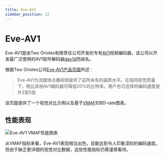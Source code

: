 ```yaml
---
title: Eve-AV1
sidebar_position: 22
---
```


# Eve-AV1

Eve-AV1是由Two Orioles有限责任公司开发的专有[AV1](../video/AV1.mdx)视频编码器，该公司以开发最广泛使用的AV1软件解码器[dav1d](../utilities/dav1d.mdx)而闻名。

根据Two Orioles公司[Eve-AV1产品页面](https://www.twoorioles.com/eve-av1)所述：

> Eve-AV1为流媒体点播视频提供了前所未有的画质水平。在相同视觉质量下，相比其他AV1编码器可降低20%的比特率。用户也可选择将编码速度提升3至5倍

该页面提供了一个视觉对比示例以及基于[VMAF](../metrics/VMAF.mdx)的BD-rate图表。

## 性能表现

![Eve-AV1 VMAF性能图表](/img/eve_av1_speed.webp)

从VMAF指标来看，Eve-AV1表现相当出色，且能达到令人印象深刻的编码速度。但由于缺乏更详细的视觉对比数据，这些性能指标仍需谨慎看待。